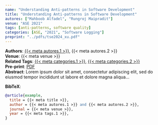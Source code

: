 ```yaml
---
name: "Understanding Anti-patterns in Software Development"
title: "Understanding Anti-patterns in Software Development"
autores: ["Mahboob Alfadel", "Rungroj Maipradit"]
venue: "ASE 2021"
tags: [anti-patterns, software quality]
categories: [ASE, "2021", "Software Logging"]
preprint: "../pdfs/tse2024_xu.pdf"
---
```

**Authors**: [{{< meta autores.1 >}}](../members/shanemcintosh.qmd), {{< meta autores.2 >}}  
**Venue**: {{< meta venue >}}   
**Related Tags**: [{{< meta categories.1 >}}](../publications.qmd#category=anti-patterns), [{{< meta categories.2 >}}](../publications.qmd#category=software+quality)  
**Pre-print**: [PDF]({{< meta preprint >}})  
**Abstract**: Lorem ipsum dolor sit amet, consectetur adipiscing elit, sed do eiusmod tempor incididunt ut labore et dolore magna aliqua...   


**BibTeX**:
```bibtex
@article{example,
  title = {{< meta title >}},
  author = {{< meta autores.1 >}} and {{< meta autores.2 >}},
  journal = {{< meta venue >}},
  year = {{< meta tags.1 >}},
}
```